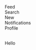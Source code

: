 
<div className={Menu.container}>
  <div className={Menu.header}/>
  <nav className={Menu.navigation}>
    <a className={Menu.active}>
      <div className={`${Menu.icon} ${Menu.home}`}/>
      <div className={Menu.label}>Feed</div>
    </a>
    <a>
      <div className={`${Menu.icon} ${Menu.search}`}/>
      <div className={Menu.label}>Search</div>
    </a>
    <a>
      <div className={`${Menu.icon} ${Menu.add}`}/>
      <div className={Menu.label}>New</div>
    </a>
    <a>
      <div className={`${Menu.icon} ${Menu.notifications}`}/>
      <div className={Menu.label}>Notifications</div>
    </a>
    <a>
      <div className={`${Menu.icon} ${Menu.profile}`}/>
      <div className={Menu.label}>Profile</div>
    </a>
  </nav>

  <div className={Menu.posts}>
    <Image
      account="brettjay"
      filename="P5023345"
      caption="A pretty good caff"
      />
    <Image
      account="brettjay"
      filename="P5023353"
      caption="Getting them beans"
      />
    <Image
      account="brettjay"
      filename="P5023364"
      caption="Views from above"
      />
    <Image
      account="brettjay"
      filename="P5023384"
      caption="Nearly ready ☕️👌"
      />
  </div>
</div>

<Footer date={9}>

Hello
</Footer>
